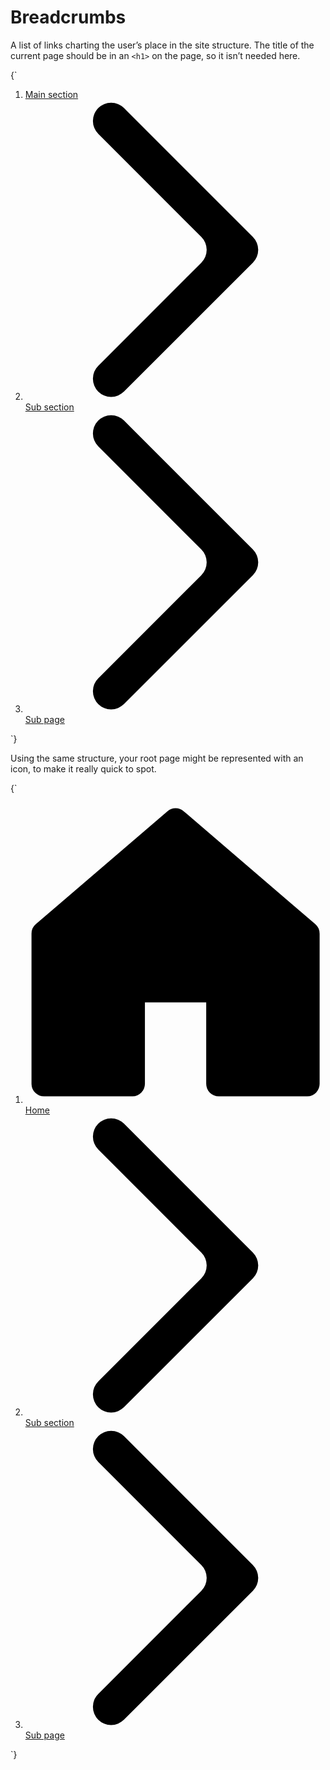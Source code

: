 
<Meta title="UI/Navigation/Breadcrumbs" />

# Breadcrumbs

A list of links charting the user’s place in the site structure. The title of the current page should be in an `<h1>` on the page, so it isn’t needed here.

<Canvas isColumn>
  <Story name="Breadcrumbs">
    {`
      <ol class="c-breadcrumbs u-h6 u-list-reset u-flex u-flex--wrap u-items-center">
        <li class="u-margin-xs--right u-flex u-items-center">
          <a href="/">Main section</a>
        </li>
        <li class="u-margin-xs--right u-flex u-items-center">
          <svg class="o-icon o-icon--m u-fg--gray-30 u-margin-xs--right" aria-hidden="true" xmlns="http://www.w3.org/2000/svg" viewBox="0 0 100 100">
            <path d="M32.83,97.22a6.07,6.07,0,1,1-8.59-8.58L58.59,54.29a6.07,6.07,0,0,0,0-8.58L24.24,11.36a6.07,6.07,0,1,1,8.59-8.58L75.76,45.71a6.07,6.07,0,0,1,0,8.58Z" fill-rule="evenodd"/>
          </svg>
          <a href="/">Sub section</a>
        </li>
        <li class="u-margin-xs--right u-flex u-items-center">
          <svg class="o-icon o-icon--m u-fg--gray-30 u-margin-xs--right" xmlns="http://www.w3.org/2000/svg" viewBox="0 0 100 100" aria-hidden="true">
            <path d="M32.83,97.22a6.07,6.07,0,1,1-8.59-8.58L58.59,54.29a6.07,6.07,0,0,0,0-8.58L24.24,11.36a6.07,6.07,0,1,1,8.59-8.58L75.76,45.71a6.07,6.07,0,0,1,0,8.58Z" fill-rule="evenodd"/>
          </svg>
          <a href="/">Sub page</a>
        </li>
      </ol>
    `}
  </Story>
</Canvas>

Using the same structure, your root page might be represented with an icon, to make it really quick to spot.

<Canvas>
  <Story name="Breadcrumbs with icon">
    {`
      <ol class="c-breadcrumbs u-h6 u-list-reset u-flex u-flex--wrap u-items-center u-line-height--min">
        <li class="u-margin-xs--right u-flex u-items-center">
          <a href="/" class="u-margin-xs--right u-flex u-items-center">
            <svg xmlns="http://www.w3.org/2000/svg" class="o-icon o-icon--l" viewBox="0 0 100 100">
              <path d="M93.79,98H64.38a4.17,4.17,0,0,1-4.17-4.17V66.68H39.79V93.79A4.17,4.17,0,0,1,35.66,98H6.21A4.17,4.17,0,0,1,2,93.87V43.79a4.18,4.18,0,0,1,1.5-3.21L47.29,3a4.17,4.17,0,0,1,5.43,0L96.5,40.58A4.26,4.26,0,0,1,98,43.79V93.74A4.17,4.17,0,0,1,93.92,98Z"/>
            </svg>
            <span class="u-sr-only">Home</span>
          </a>
        </li>
        <li class="u-margin-xs--right u-flex u-items-center">
          <svg class="o-icon u-fg--gray-30 u-margin-xs--right" aria-hidden="true" xmlns="http://www.w3.org/2000/svg" viewBox="0 0 100 100">
            <path d="M32.83,97.22a6.07,6.07,0,1,1-8.59-8.58L58.59,54.29a6.07,6.07,0,0,0,0-8.58L24.24,11.36a6.07,6.07,0,1,1,8.59-8.58L75.76,45.71a6.07,6.07,0,0,1,0,8.58Z" fill-rule="evenodd"/>
          </svg>
          <a href="/">Sub section</a>
        </li>
        <li class="u-margin-xs--right u-flex u-items-center">
          <svg class="o-icon o-icon--m u-fg--gray-30 u-margin-xs--right" xmlns="http://www.w3.org/2000/svg" viewBox="0 0 100 100" aria-hidden="true">
            <path d="M32.83,97.22a6.07,6.07,0,1,1-8.59-8.58L58.59,54.29a6.07,6.07,0,0,0,0-8.58L24.24,11.36a6.07,6.07,0,1,1,8.59-8.58L75.76,45.71a6.07,6.07,0,0,1,0,8.58Z" fill-rule="evenodd"/>
          </svg>
          <a href="/">Sub page</a>
        </li>
      </ol>
    `}
  </Story>
</Canvas>
